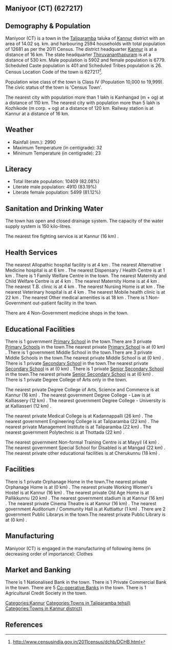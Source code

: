 {{Infobox settlement
| name=Maniyoor (CT)
| native_name=
| native_name_lang=
| other_name=
| nickname=
| settlement_type=Town
| image_skyline=
| image_alt=
| image_caption=
| pushpin_map=India Kerala
| pushpin_label_position=right
| pushpin_map_alt=
| pushpin_map_caption=Location in Kerala, India
| latd=
| latm=
| lats=
| latNS=
| longd=
| longm=
| longs=
| longEW=
| coordinates_display=inline,title
| subdivision_type=Country
| subdivision_name={{flag|India}}
| subdivision_type1=[[States and territories of India|State]]
| subdivision_name1=Kerala 
| subdivision_type2=[[List of districts of India|District]]
| subdivision_name2=Kannur
| subdivision_type3=Tahsil
| subdivision_name3=Taliparamba
| website=
| established_title=<!-- Established -->
| established_date=
| founder=
| named_for=
| government_type=
| governing_body=
| unit_pref=Metric
| area_footnotes=
| area_rank=
| area_total_km2=14.02
| elevation_footnotes=
| elevation_m=
| population_total=12681
| population_as_of=2011
| population_rank=
| population_density_km2=904
| population_demonym=
| population_footnotes=
| demographics_type1=Languages=
| demographics1_title1=Official=
| demographics1_info1=[[Malayalam language|Malayalam]]
| timezone1=[[Indian Standard Time|IST]]
| utc_offset1==+5:30
| postal_code_type=[[Postal Index Number|PIN]]
| postal_code=
| area_code_type=Telephone code
| area_code=
| registration_plate=
| blank1_name_sec1=Nearest city
| blank1_info_sec1=[[Kanhangad  (m + og)]]
| blank2_name_sec1=[[Human sex ratio|Sex ratio]]
| blank2_info_sec1=1148
| blank3_name_sec1=Literacy
| blank3_info_sec1=82.08%
| blank1_name_sec2=[[2011 Census of India|2011 census]] code
| blank1_info_sec2=627217
| footnotes=
}}

== Maniyoor (CT) (627217) ==

== Demography & Population ==

Maniyoor (CT) is a town in the [[Taliparamba]] taluka of [[Kannur]] district with an area of 14.02 sq. km. and harbouring 2594 households with total population of 12681 as per the 2011 Census. The district headquarter [[Kannur]] is at a distance of 16 km. The state headquarter [[Thiruvananthapuram]] is at a distance of 530 km. Male population is 5902 and female population is 6779. Scheduled Caste population is 401 and Scheduled Tribes population is 26. Census Location Code of the town is 627217<ref>http://www.censusindia.gov.in/2011census/dchb/DCHB.html</ref>.

Population wise class of the town is Class IV (Population 10,000 to 19,999).
The civic status of the town is 'Census Town'.

The nearest city with population more than 1 lakh is Kanhangad  (m + og) at a distance of 110 km. The nearest city with population more than 5 lakh is Kozhikode (m corp. + og) at a distance of 120 km. Railway station is at Kannur at a distance of 16 km.


== Weather ==  
* Rainfall (mm.): 2990 
* Maximum Temperature (in centigrade): 32
* Minimum Temperature (in centigrade): 23


== Literacy ==  
* Total literate population: 10409 (82.08%)
* Literate male population: 4910 (83.19%)
* Literate female population: 5499 (81.12%)


== Sanitation and Drinking Water ==  
The town has open and closed drainage system.
The capacity of the water supply system is 150 kilo-litres.

The nearest fire fighting service is at Kannur (16 km) .


== Health Services ==
The nearest Allopathic hospital facility is at 4 km .
The nearest Alternative Medicine hospital is at 6 km .
The nearest Dispensary / Health Centre is at 1 km .
There is 1 Family Welfare Centre in the town.
The nearest Maternity and Child Welfare Centre is at 4 km .
The nearest Maternity Home is at 4 km .
The nearest T.B. clinic is at 4 km .
The nearest Nursing Home is at  km .
The nearest Veterinary hospital is at 4 km .
The nearest Mobile health clinic is at 22 km .
The nearest Other medical amenities is at 18 km .
There is 1 Non-Government out-patient facility in the town.


There are 4 Non-Government medicine shops in the town.


== Educational Facilities ==
There is 1 government [[Primary School]] in the town.There are 3 private [[Primary School]]s in the town.The nearest private [[Primary School]] is at  (0 km) .
There is 1 government Middle School in the town.There are 3 private Middle Schools in the town.The nearest private Middle School is at  (0 km) .
There is 1 private [[Secondary School]] in the town.The nearest private [[Secondary School]] is at  (0 km) .
There is 1 private [[Senior Secondary School]] in the town.The nearest private [[Senior Secondary School]] is at  (0 km) .
There is 1 private Degree College of Arts only in the town. 
 
 
 
 
The nearest private Degree College of Arts, Science and Commerce is at Kannur (16 km) .
The nearest government Degree College - Law is at Kalliassery (12 km) .
The nearest government Degree College - University is at Kalliasseri (12 km) .
 
The nearest private Medical College is at Kadannappalli  (26 km) .
The nearest government Engineering College is at Taliparamba  (22 km) .
The nearest private Management Institute is at Taliparamba (22 km) .
The nearest government Polytechnic is at Thottada  (22 km) .
 
The nearest government Non-formal Training Centre is at Mayyil (4 km) .
The nearest government Special School for Disabled is at Mangad (22 km) .
The nearest private other educational facilities is at Cherukunnu  (18 km) .


== Facilities ==
There is 1 private Orphanage Home in the town.The nearest private Orphanage Home is at  (0 km) .
The nearest private Working Women's Hostel is at Kannur (16 km) .
The nearest private Old Age Home is at Pallikkunnu (20 km) .
The nearest government stadium is at Kannur (16 km) .
The nearest private Cinema Theatre is at Kannur (16 km) .
The nearest government Auditorium / Community Hall is at Kuttiattur (1 km) .
There are 2 government Public Librarys in the town.The nearest private Public Library is at  (0 km) .


== Manufacturing ==
Maniyoor (CT) is engaged in the manufacturing of following items (in decreasing order of importance): Clothes


== Market and Banking ==
There is 1 Nationalised Bank in the town.
There is 1 Private Commercial Bank in the town.
There are 5 [[Co-operative Bank]]s in the town.
There is 1 Agricultural Credit Society in the town.



[[Categories:Kannur]]
[[Categories:Towns in Taliparamba tehsil)]]
[[Categories:Towns in Kannur district)]]


== References ==
{{Reflist}}


